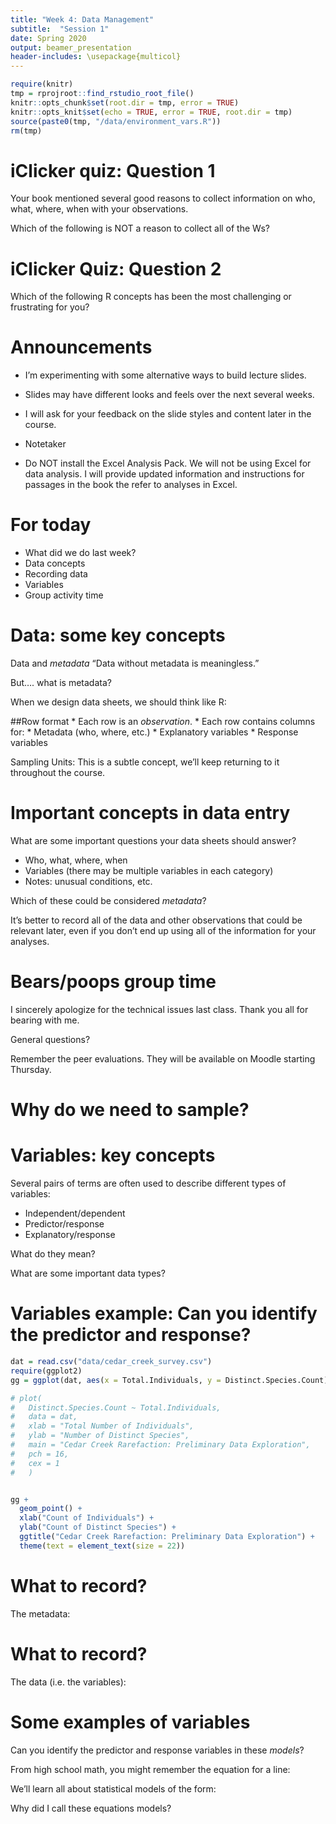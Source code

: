 ```yaml
---
title: "Week 4: Data Management"
subtitle:  "Session 1"
date: Spring 2020
output: beamer_presentation
header-includes: \usepackage{multicol}
---
```


```r
require(knitr)
tmp = rprojroot::find_rstudio_root_file()
knitr::opts_chunk$set(root.dir = tmp, error = TRUE)
knitr::opts_knit$set(echo = TRUE, error = TRUE, root.dir = tmp)
source(paste0(tmp, "/data/environment_vars.R"))
rm(tmp)
```


# iClicker quiz: Question 1

Your book mentioned several good reasons to collect information on who, what, where, when with your observations.

Which of the following is NOT a reason to collect all of the Ws?

\begin{enumerate}[A]
\item It means you sampled correctly and without bias
\item It allows the data to be used for multiple purposes
\item It ensures that the data you collect can be checked for accuracy
\item It means that you won’t forget some important aspect of the data
\item It allows someone else to repeat the exercise exactly
\end{enumerate}


\begin{multicols}{2}
\null \vfill
\vfill \null
\columnbreak
\includegraphics[width = 0.35\textwidth]{../slide_images/iClicker_logo.png}

\end{multicols}



# iClicker Quiz: Question 2

Which of the following R concepts has been the most challenging or frustrating for you?

\begin{enumerate}[A]
\item Loading data files into R
\item Strings literals vs. variables
\item Sequences and series
\item Navigating swirl
\end{enumerate}

\begin{multicols}{2}
\null \vfill
\vfill \null
\columnbreak
\includegraphics[width = 0.35\textwidth]{../slide_images/iClicker_logo.png}
\end{multicols}




# Announcements

* I'm experimenting with some alternative ways to build lecture slides.
 * Slides may have different looks and feels over the next several weeks.
 * I will ask for your feedback on the slide styles and content later in the course.

* Notetaker

* Do NOT install the Excel Analysis Pack.  We will not be using Excel for data analysis.  I will provide updated information and instructions for passages in the book the refer to analyses in Excel.


 

# For today

* What did we do last week?
* Data concepts
* Recording data
* Variables
* Group activity time




# Data: some key concepts

Data and *metadata*
"Data without metadata is meaningless."

But.... what is metadata?


When we design data sheets, we should think like R:

##Row format
* Each row is an *observation*.
* Each row contains columns for:
 * Metadata (who, where, etc.)
 * Explanatory variables
 * Response variables


Sampling Units: This is a subtle concept, we'll keep returning to it throughout the course.




# Important concepts in data entry

What are some important questions your data sheets should answer?

* Who, what, where, when
* Variables (there may be multiple variables in each category)
* Notes: unusual conditions, etc.
 
Which of these could be considered *metadata*?

It's better to record all of the data and other observations that could be relevant later, even
if you don't end up using all of the information for your analyses.





# Bears/poops group time

I sincerely apologize for the technical issues last class.  Thank you all for bearing with me.

General questions?

Remember the peer evaluations.  They will be available on Moodle starting Thursday.




# Why do we need to sample?

\begin{center}
\includegraphics[width = 0.88\textwidth]{../slide_images/question_mark_green.png}
\end{center}





# Variables: key concepts

Several pairs of terms are often used to describe different types of variables:

* Independent/dependent
* Predictor/response
* Explanatory/response

What do they mean?

What are some important data types?




# Variables example: Can you identify the predictor and response?

```r
dat = read.csv("data/cedar_creek_survey.csv")
require(ggplot2)
gg = ggplot(dat, aes(x = Total.Individuals, y = Distinct.Species.Count))

```
```r
# plot(
#   Distinct.Species.Count ~ Total.Individuals, 
#   data = dat,
#   xlab = "Total Number of Individuals",
#   ylab = "Number of Distinct Species",
#   main = "Cedar Creek Rarefaction: Preliminary Data Exploration",
#   pch = 16,
#   cex = 1
#   )


gg +
  geom_point() +
  xlab("Count of Individuals") +
  ylab("Count of Distinct Species") +
  ggtitle("Cedar Creek Rarefaction: Preliminary Data Exploration") +
  theme(text = element_text(size = 22))

```



# What to record?

The metadata:

\begin{enumerate}
\item Who recorded the data
\item What is the *sampling unit*
\item Where was the data recorded
\item When was the data recorded
\end{enumerate}





# What to record?

The data (i.e. the variables):

\begin{enumerate}
  \item Response Variable 
  \begin{enumerate}
    \item the variable of interest you are trying to estimate 
    \item similar to/or sometimes called the “dependent variable”
  \end{enumerate}
  \item Explanatory Variables
  \begin{enumerate}
    \item Variables that influence the response variable
    \item similar to/or sometimes called the “independent variables” or “predictor variable”
  \end{enumerate}
\end{enumerate}




# Some examples of variables

Can you identify the predictor and response variables in these *models*?

From high school math, you might remember the equation for a line:
\begin{equation}
   \label{eq:example-equation}
   y = mx + b
\end{equation}


We'll learn all about statistical models of the form:
\begin{equation}
   \label{eq:example-equation}
   y_{i} = \alpha + \beta_{1} \times x_{i1} + \beta_{2} \times x_{i2} + \epsilon
\end{equation}


Why did I call these equations models?
